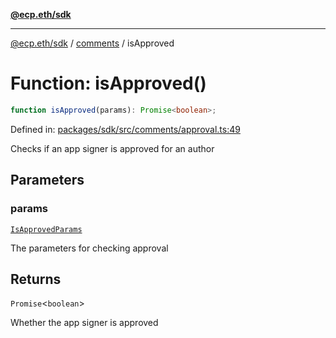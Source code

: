 [**@ecp.eth/sdk**](../../index.mdx)

***

[@ecp.eth/sdk](/sdk-reference/index.mdx) / [comments](/sdk-reference/comments/index.mdx) / isApproved

# Function: isApproved()

```ts
function isApproved(params): Promise<boolean>;
```

Defined in: [packages/sdk/src/comments/approval.ts:49](https://github.com/ecp-eth/comments-monorepo/blob/main/packages/sdk/src/comments/approval.ts#L49)

Checks if an app signer is approved for an author

## Parameters

### params

[`IsApprovedParams`](/sdk-reference/comments/type-aliases/IsApprovedParams.mdx)

The parameters for checking approval

## Returns

`Promise`\<`boolean`\>

Whether the app signer is approved
